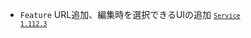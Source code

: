 - <code class="Feature">Feature</code> URL追加、編集時<Cmdname sid="collection_cycle" className="uitext" />を選択できるUIの追加 <code class='changelog-service'><a href="../release-notes/service/service-1_112_x"><code class='changelog-service'>Service 1.112.3​</code></a></code>
